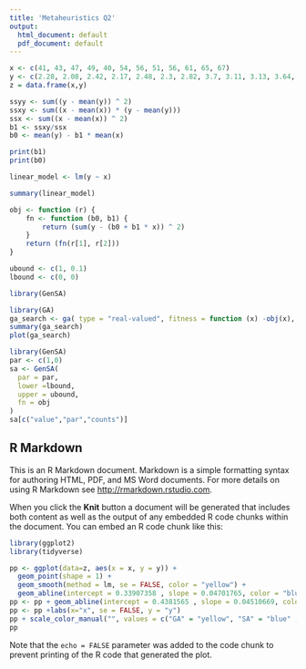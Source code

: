 ```yaml
---
title: 'Metaheuristics Q2'
output:
  html_document: default
  pdf_document: default
---
```




```r
x <- c(41, 43, 47, 49, 40, 54, 56, 51, 56, 61, 65, 67)
y <- c(2.28, 2.08, 2.42, 2.17, 2.48, 2.3, 2.82, 3.7, 3.11, 3.13, 3.64, 3.56)
z = data.frame(x,y)
```

```r
ssyy <- sum((y - mean(y)) ^ 2)
ssxy <- sum((x - mean(x)) * (y - mean(y)))
ssx <- sum((x - mean(x)) ^ 2)
b1 <- ssxy/ssx
b0 <- mean(y) - b1 * mean(x)

print(b1)
print(b0)
```

```r
linear_model <- lm(y ~ x)

summary(linear_model)
```
```r
obj <- function (r) {
    fn <- function (b0, b1) {
        return (sum(y - (b0 + b1 * x)) ^ 2)
    }
    return (fn(r[1], r[2]))
}

ubound <- c(1, 0.1)
lbound <- c(0, 0)
```
```r
library(GenSA)
```


```r
library(GA)
ga_search <- ga( type = "real-valued", fitness = function (x) -obj(x), lower = lbound, upper = ubound,popSize = 50)
summary(ga_search)
plot(ga_search)
```


```r
library(GenSA)
par <- c(1,0)
sa <- GenSA(
  par = par,
  lower =lbound,
  upper = ubound,
  fn = obj
)
sa[c("value","par","counts")]
```



## R Markdown

This is an R Markdown document. Markdown is a simple formatting syntax for authoring HTML, PDF, and MS Word documents. For more details on using R Markdown see <http://rmarkdown.rstudio.com>.

When you click the **Knit** button a document will be generated that includes both content as well as the output of any embedded R code chunks within the document. You can embed an R code chunk like this:


```r
library(ggplot2)
library(tidyverse)
```



```r
pp <- ggplot(data=z, aes(x = x, y = y)) +
  geom_point(shape = 1) +
  geom_smooth(method = lm, se = FALSE, color = "yellow") +
  geom_abline(intercept = 0.33907358 , slope = 0.04701765, color = "blue")
pp <- pp + geom_abline(intercept = 0.4381565 , slope = 0.04510669, color = "red") + ggtitle("GgPlot Graphic")
pp <- pp +labs(x="x", se = FALSE, y = "y")
pp + scale_color_manual("", values = c("GA" = "yellow", "SA" = "blue" , "linear regression" = "red" )) 
pp
```




Note that the `echo = FALSE` parameter was added to the code chunk to prevent printing of the R code that generated the plot.
